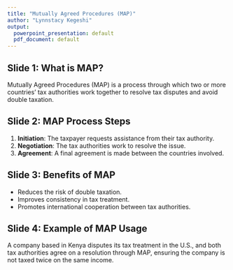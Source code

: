 ```yaml
---
title: "Mutually Agreed Procedures (MAP)"
author: "Lynnstacy Kegeshi"
output:
  powerpoint_presentation: default
  pdf_document: default
---
```



## Slide 1: What is MAP?

Mutually Agreed Procedures (MAP) is a process through which two or more countries' tax authorities work together to resolve tax disputes and avoid double taxation.

## Slide 2: MAP Process Steps

1. **Initiation**: The taxpayer requests assistance from their tax authority.
2. **Negotiation**: The tax authorities work to resolve the issue.
3. **Agreement**: A final agreement is made between the countries involved.

## Slide 3: Benefits of MAP

- Reduces the risk of double taxation.
- Improves consistency in tax treatment.
- Promotes international cooperation between tax authorities.

## Slide 4: Example of MAP Usage

A company based in Kenya disputes its tax treatment in the U.S., and both tax authorities agree on a resolution through MAP, ensuring the company is not taxed twice on the same income.

